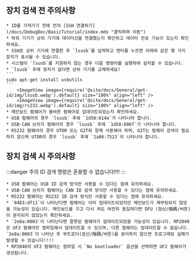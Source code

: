 ## 장치 검색 전 주의사항

    * ID를 가져가기 전에 먼저 [SSH 연결하기](/docs/DebugDoc/BasicTutorial/index.mdx "클릭하여 이동") 
    * 하위 기기가 상위 기기에 데이터선을 연결했는지 확인하고 데이터 전송 기능이 있는지 확인하세요.
    * SSH로 상위 기기에 연결한 후 `lsusb`를 입력하고 엔터를 누르면 아래와 같은 몇 가지 장치가 표시될 수 있습니다.
    * 시스템이 `lsusb`를 지원하지 않는 경우 다음 명령어를 실행하여 설치할 수 있습니다.
    * `lsusb` 후에 장치가 없다면 상위 기기를 교체하세요!
    ```
    sudo apt-get install usbutils
    ```
        <ImageView image={require('@site/docs/General/get-id/img/lsusb.webp').default} size="100%" align="left" />
        <ImageView image={require('@site/docs/General/get-id/img/rs232.webp').default} size="100%" align="left" />
    * 메인보드 펌웨어가 올바른 펌웨어로 업데이트되었는지 확인하세요.
    * USB 펌웨어의 경우 `lsusb` 후에 `1d50:614e`가 나타나야 합니다.
    * USB-CAN 브리지 펌웨어의 경우 `lsusb` 후에 `1d50:606f`가 나타나야 합니다.
    * RS232 펌웨어의 경우 UTOR 또는 G2T와 함께 사용해야 하며, G2T는 펌웨어 검색이 필요하지 않으며 UTOR의 경우 `lsusb` 후에 `1a86:7523`이 나타나야 합니다.

## 장치 검색 시 주의사항

:::danger 주의
ID 검색 명령은 혼용할 수 없습니다!!!!
:::

    * USB 펌웨어는 USB ID 검색 방식만 사용할 수 있다는 점에 유의하세요.
    * USB-CAN 브리지 펌웨어는 CAN ID 검색 방식만 사용할 수 있다는 점에 유의하세요.
    * RS232 펌웨어는 RS232 ID 검색 방식만 사용할 수 있다는 점에 유의하세요.
    * `0483:df11`이 나타난다면 펌웨어는 이미 업데이트되었지만 메인보드가 재부팅되지 않았을 가능성이 있습니다. 메인보드를 끄고 다시 켜도 여전히 동일하다면 DFU (점선/撥碼/버튼)이 분리되지 않았는지 확인하세요.
    * `2e8a:0003`이 나타난다면 잘못된 펌웨어가 업데이트되었을 가능성이 있습니다. RP2040은 UF2 펌웨어만 컴파일해서 업데이트할 수 있으며, 다른 펌웨어는 업데이트할 수 없습니다. `2e8a:0003`이 나타난 후 부트로더(점선/撥碼/버튼)를 분리하지 않으면 프로그래밍 실패가 발생할 수 있습니다!!!!
    * RP2040의 UF2 펌웨어는 컴파일 시 `No bootloader` 옵션을 선택하면 UF2 펌웨어가 생성됩니다.